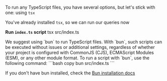 
To run any TypeScript files, you have several options, but let's stick with one: using `tsx`

You've already installed `tsx`, so we can run our queries now

**Run `index.ts` script**
<Npx>
  tsx src/index.ts
</Npx>

<Callout title='tips'>
  We suggest using `bun` to run TypeScript files. With `bun`, such scripts can be executed without issues or additional 
  settings, regardless of whether your project is configured with CommonJS (CJS), ECMAScript Modules (ESM), or any other module format. 
  To run a script with `bun`, use the following command:
  ```bash copy
  bun src/index.ts
  ```

  If you don't have bun installed, check the [Bun installation docs](https://bun.sh/docs/installation#installing)
</Callout>